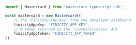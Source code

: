```typescript index.ts
import { Mastercard } from 'mastercard-typescript-sdk';

const mastercard = new Mastercard({
    // The "Finicity-App-Key" from the developer dashboard
    finicityAppKey: "FINICITY_APP_KEY",
    // A token returned by the `/authentication` API
    finicityAppToken: "FINICITY_APP_TOKEN",
})
```